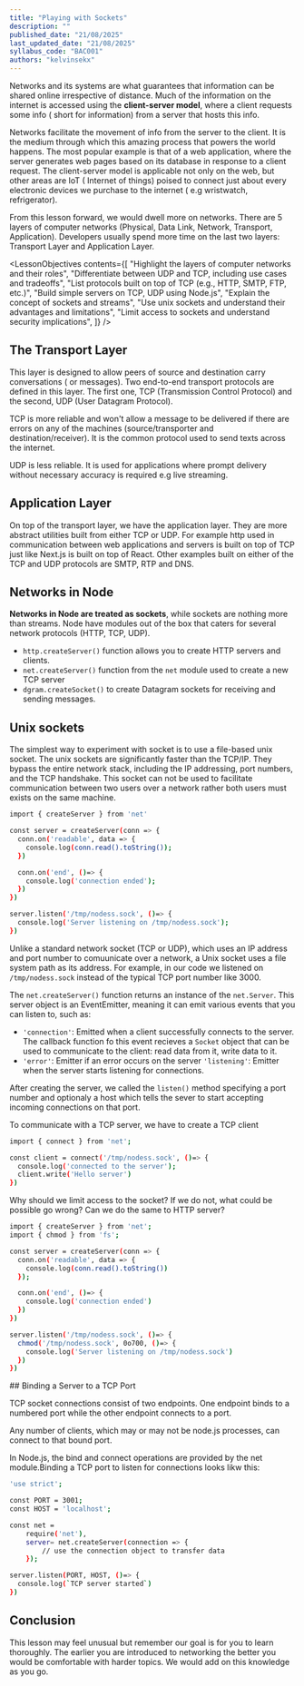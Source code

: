 ```yaml
---
title: "Playing with Sockets"
description: ""
published_date: "21/08/2025"
last_updated_date: "21/08/2025"
syllabus_code: "BAC001"
authors: "kelvinsekx"
---
```


Networks and its systems are what guarantees that information can be shared online irrespective of distance. Much of the information on the internet is accessed using the **client-server model**, where a client requests some info ( short for information) from a server that hosts this info.

Networks facilitate the movement of info from the server to the client. It is the medium through which this amazing process that powers the world happens. The most popular example is that of a web application, where the server generates web pages based on its database in response to a client request. The client-server model is applicable not only on the web, but other areas are IoT ( Internet of things) poised to connect just about every electronic devices we purchase to the internet ( e.g wristwatch, refrigerator).

From this lesson forward, we would dwell more on networks. There are 5 layers of computer networks (Physical, Data Link, Network, Transport, Application). Developers usually spend more time on the last two layers: Transport Layer and Application Layer.

<LessonObjectives
  contents={[
    "Highlight the layers of computer networks and their roles",
    "Differentiate between UDP and TCP, including use cases and tradeoffs",
    "List protocols built on top of TCP (e.g., HTTP, SMTP, FTP, etc.)",
    "Build simple servers on TCP, UDP using Node.js",
    "Explain the concept of sockets and streams",
    "Use unix sockets and understand their advantages and limitations",
    "Limit access to sockets and understand security implications",
  ]}
/>

## The Transport Layer

This layer is designed to allow peers of source and destination carry conversations ( or messages). Two end-to-end transport protocols are defined in this layer. The first one, TCP (Transmission Control Protocol) and the second, UDP (User Datagram Protocol).

TCP is more reliable and won't allow a message to be delivered if there are errors on any of the machines (source/transporter and destination/receiver). It is the common protocol used to send texts across the internet.

UDP is less reliable. It is used for applications where prompt delivery without necessary accuracy is required e.g live streaming.

## Application Layer

On top of the transport layer, we have the application layer. They are more abstract utilities built from either TCP or UDP. For example http used in communication between web applications and servers is built on top of TCP just like Next.js is built on top of React. Other examples built on either of the TCP and UDP protocols are SMTP, RTP and DNS.

## Networks in Node

**Networks in Node are treated as sockets**, while sockets are nothing more than streams. Node have modules out of the box that caters for several network protocols (HTTP, TCP, UDP).

- `http.createServer()` function allows you to create HTTP servers and clients.
- `net.createServer()` function from the `net` module used to create a new TCP server
- `dgram.createSocket()` to create Datagram sockets for receiving and sending messages.

## Unix sockets

The simplest way to experiment with socket is to use a file-based unix socket. The unix sockets are significantly faster than the TCP/IP. They bypass the entire network stack, including the IP addressing, port numbers, and the TCP handshake. This socket can not be used to facilitate communication between two users over a network rather both users must exists on the same machine.

```bash
import { createServer } from 'net'

const server = createServer(conn => {
  conn.on('readable', data => {
    console.log(conn.read().toString());
  })

  conn.on('end', ()=> {
    console.log('connection ended');
  })
})

server.listen('/tmp/nodess.sock', ()=> {
  console.log('Server listening on /tmp/nodess.sock');
})
```

Unlike a standard network socket (TCP or UDP), which uses an IP address and port number to comuunicate over a network, a Unix socket uses a file system path as its address. For example, in our code we listened on `/tmp/nodess.sock` instead of the typical TCP port number like 3000.

The `net.createServer()` function returns an instance of the `net.Server`. This server object is an EventEmitter, meaning it can emit various events that you can listen to, such as:

- `'connection'`: Emitted when a client successfully connects to the server. The callback function fo this event recieves a `Socket` object that can be used to communicate to the client: read data from it, write data to it.
- `'error'`: Emitter if an error occurs on the server
  `'listening'`: Emitter when the server starts listening for connections.

<Nudge text="Difference between a client and server" />

After creating the server, we called the `listen()` method specifying a port number and optionaly a host which tells the sever to start accepting incoming connections on that port.

To communicate with a TCP server, we have to create a TCP client

```bash
import { connect } from 'net';

const client = connect('/tmp/nodess.sock', ()=> {
  console.log('connected to the server');
  client.write('Hello server')
})
```

<LongAside subject="Limiting access to the socket">

Why should we limit access to the socket?
If we do not, what could be possible go wrong?
Can we do the same to HTTP server?

```bash
import { createServer } from 'net';
import { chmod } from 'fs';

const server = createServer(conn => {
  conn.on('readable', data => {
    console.log(conn.read().toString())
  });

  conn.on('end', ()=> {
    console.log('connection ended')
  })
})

server.listen('/tmp/nodess.sock', ()=> {
  chmod('/tmp/nodess.sock', 0o700, ()=> {
    console.log('Server listening on /tmp/nodess.sock')
  })
})
```

</LongAside>
## Binding a Server to a TCP Port

TCP socket connections consist of two endpoints. One endpoint binds to a numbered port while the other endpoint connects to a port.

Any number of clients, which may or may not be node.js processes, can connect to that bound port.

In Node.js, the bind and connect operations are provided by the net module.Binding a TCP port to listen for connections looks likw this:

```bash
'use strict';

const PORT = 3001;
const HOST = 'localhost';

const net =
    require('net'),
    server= net.createServer(connection => {
        // use the connection object to transfer data
    });

server.listen(PORT, HOST, ()=> {
  console.log(`TCP server started`)
})
```

## Conclusion

This lesson may feel unusual but remember our goal is for you to learn thoroughly. The earlier you are introduced to networking the better you would be comfortable with harder topics. We would add on this knowledge as you go.
